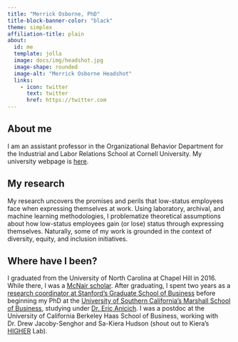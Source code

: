 ```yaml
---
title: "Merrick Osborne, PhD"
title-block-banner-color: "black"
theme: simplex
affiliation-title: plain
about:
  id: me
  template: jolla
  image: docs/img/headshot.jpg
  image-shape: rounded
  image-alt: "Merrick Osborne Headshot"
  links:
    - icon: twitter
      text: twitter
      href: https://twitter.com
---
```


:::{#me}



## About me

I am an assistant professor in the Organizational Behavior Department for the Industrial and Labor Relations School at Cornell University. My university webpage is [here](https://www.ilr.cornell.edu/people/merrick-r-osborne).

## My research

My research uncovers the promises and perils that low-status employees face when expressing themselves at work. Using laboratory, archival, and machine learning methodologies, I problematize theoretical assumptions about how low-status employees gain (or lose) status through expressing themselves. Naturally, some of my work is grounded in the context of diversity, equity, and inclusion initiatives. 

## Where have I been?

I graduated from the University of North Carolina at Chapel Hill in 2016. While there, I was a [McNair scholar](https://our.unc.edu/news-update/mcnair-scholars-program-info-sessions/). After graduating, I spent two years as a [research coordinator at Stanford's Graduate School of Business](https://www.gsb.stanford.edu/faculty-research/behavioral-lab) before beginning my PhD at the [University of Southern California's Marshall School of Business](https://www.marshall.usc.edu/programs/graduate-programs/phd-program), studying under [Dr. Eric Anicich](https://www.marshall.usc.edu/personnel/eric-anicich). I was a postdoc at the University of California Berkeley Haas School of Business, working with Dr. Drew Jacoby-Senghor and Sa-Kiera Hudson (shout out to Kiera's [HIGHER](https://www.higherlaboratory.com/) Lab).


:::
